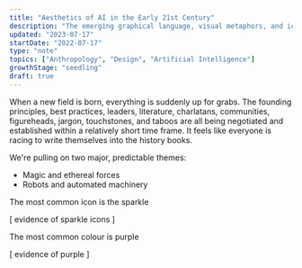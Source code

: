 ```yaml
---
title: "Aesthetics of AI in the Early 21st Century"
description: "The emerging graphical language, visual metaphors, and iconography of “artificial intelligence” in early to mid-2023"
updated: "2023-07-17"
startDate: "2022-07-17"
type: "note"
topics: ["Anthropology", "Design", "Artificial Intelligence"]
growthStage: "seedling"
draft: true
---
```


When a new field is born, everything is suddenly up for grabs. The founding principles, best practices, leaders, literature, charlatans, communities, figureheads, jargon, touchstones, and taboos are all being negotiated and established within a relatively short time frame. It feels like everyone is racing to write themselves into the history books.



We're pulling on two major, predictable themes:

- Magic and ethereal forces
- Robots and automated machinery

The most common icon is the sparkle

[ evidence of sparkle icons ]

The most common colour is purple

[ evidence of purple ]

